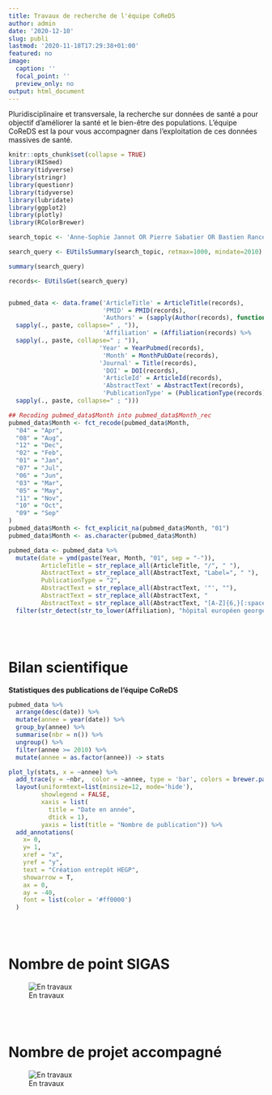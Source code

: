 ```yaml
---
title: Travaux de recherche de l'équipe CoReDS
author: admin
date: '2020-12-10'
slug: publi
lastmod: '2020-11-18T17:29:38+01:00'
featured: no
image:
  caption: ''
  focal_point: ''
  preview_only: no
output: html_document
---
```


Pluridisciplinaire et transversale, la recherche sur données de santé a pour objectif d’améliorer la santé et le bien-être des populations. L'équipe CoReDS est la pour vous accompagner dans l'exploitation de ces données massives de santé.     
  

```r
knitr::opts_chunk$set(collapse = TRUE)
library(RISmed)
library(tidyverse)
library(stringr)
library(questionr)
library(tidyverse)
library(lubridate)
library(ggplot2)
library(plotly)
library(RColorBrewer)
```

```r
search_topic <- 'Anne-Sophie Jannot OR Pierre Sabatier OR Bastien Rance OR Eric Zapletal OR Hector Countouris OR Juliette Djadi-Prat OR Marie-Caroline Lai OR Maxime Wack OR Pauline Jouany OR Sandrine Katsahian'

search_query <- EUtilsSummary(search_topic, retmax=1000, mindate=2010)

summary(search_query)

records<- EUtilsGet(search_query)


pubmed_data <- data.frame('ArticleTitle' = ArticleTitle(records),
                          'PMID' = PMID(records),
                          'Authors' = (sapply(Author(records), function(x)paste(x$LastName,x$ForeName)) %>% 
  sapply(., paste, collapse=" , ")),
                          'Affiliation' = (Affiliation(records) %>% 
  sapply(., paste, collapse=" ; ")),
                         'Year' = YearPubmed(records), 
                          'Month' = MonthPubDate(records),
                         'Journal' = Title(records),
                          'DOI' = DOI(records),
                          'ArticleId' = ArticleId(records),
                          'AbstractText' = AbstractText(records),
                          'PublicationType' = (PublicationType(records) %>% 
  sapply(., paste, collapse=" ; "))) 

## Recoding pubmed_data$Month into pubmed_data$Month_rec
pubmed_data$Month <- fct_recode(pubmed_data$Month,
  "04" = "Apr",
  "08" = "Aug",
  "12" = "Dec",
  "02" = "Feb",
  "01" = "Jan",
  "07" = "Jul",
  "06" = "Jun",
  "03" = "Mar",
  "05" = "May",
  "11" = "Nov",
  "10" = "Oct",
  "09" = "Sep"
)
pubmed_data$Month <- fct_explicit_na(pubmed_data$Month, "01")
pubmed_data$Month <- as.character(pubmed_data$Month)

pubmed_data <- pubmed_data %>% 
  mutate(date = ymd(paste(Year, Month, "01", sep = "-")),
         ArticleTitle = str_replace_all(ArticleTitle, "/", " "),
         AbstractText = str_replace_all(AbstractText, "Label=", " "),
         PublicationType = "2",
         AbstractText = str_replace_all(AbstractText, '"', ""),
         AbstractText = str_replace_all(AbstractText, "                  ", ""),
         AbstractText = str_replace_all(AbstractText, "[A-Z]{6,}[:space:]NlmCategory=", "")) %>% 
  filter(str_detect(str_to_lower(Affiliation), "hôpital européen georges pompidou|hôpital européen georges-pompidou|georges-pompidou european hospital|georges pompidou european hospital|hegp|h.e.g.p|georges pompidou|g. pompidou|georges-pompidou"))
```
  
<br><br>

# Bilan scientifique
  
**Statistiques des publications de l'équipe CoReDS**
```r
pubmed_data %>% 
  arrange(desc(date)) %>%
  mutate(annee = year(date)) %>% 
  group_by(annee) %>% 
  summarise(nbr = n()) %>% 
  ungroup() %>% 
  filter(annee >= 2010) %>% 
  mutate(annee = as.factor(annee)) -> stats

plot_ly(stats, x = ~annee) %>% 
  add_trace(y = ~nbr,  color = ~annee, type = 'bar', colors = brewer.pal(n = 12, name = 'Set3'), values = ~nbr, textposition = 'inside') %>%
  layout(uniformtext=list(minsize=12, mode='hide'),
         showlegend = FALSE,
         xaxis = list(
           title = "Date en année",
           dtick = 1),
         yaxis = list(title = "Nombre de publication")) %>%  
  add_annotations(
    x= 0,
    y= 1,
    xref = "x",
    yref = "y",
    text = "Création entrepôt HEGP",
    showarrow = T,
    ax = 0,
    ay = -40,
    font = list(color = '#ff0000')
  )
```

<br><br>

# Nombre de point SIGAS
![En travaux](http://www.bultecappelle.fr/wp-content/uploads/2011/12/travaux.png)
  
  

<br><br>

# Nombre de projet accompagné
![En travaux](http://www.bultecappelle.fr/wp-content/uploads/2011/12/travaux.png)













